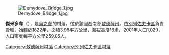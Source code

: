 [[Image:Demydove_Bridge_1.jpg|right]]

{{coord|47|15|57|N|30|40|18|E|scale:30000|display=title}}

'''傑米多韋'''（{{lang-uk|Демидове}}），是[[烏克蘭|烏克蘭]]的村落，位於該國西南部[[敖德薩州|敖德薩州]]，由[[別列佐夫卡區|別列佐夫卡區]]負責管轄，始建於1822年，面積3.96平方公里，海拔高度16米，2001年人口1,029，人口密度每平方公里259.85人。

{{DEFAULTSORT:Демидове}}
[[Category:敖德薩州村落|Category:敖德薩州村落]]
[[Category:別列佐夫卡區村落|Category:別列佐夫卡區村落]]


{{Odessa-geo-stub}}